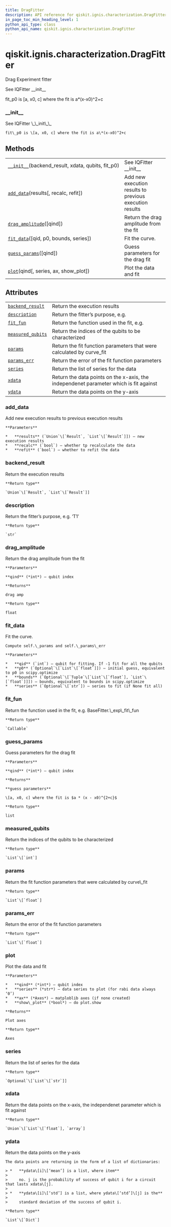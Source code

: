 ```yaml
---
title: DragFitter
description: API reference for qiskit.ignis.characterization.DragFitter
in_page_toc_min_heading_level: 1
python_api_type: class
python_api_name: qiskit.ignis.characterization.DragFitter
---
```


# qiskit.ignis.characterization.DragFitter

<Class id="qiskit.ignis.characterization.DragFitter" github="https://github.com/qiskit-community/qiskit-ignis/tree/stable/0.6/qiskit/ignis/characterization/calibrations/fitters.py" signature="DragFitter(backend_result, xdata, qubits, fit_p0, fit_bounds=None)">
  Drag Experiment fitter

  See IQFitter \_\_init\_\_

  fit\_p0 is \[a, x0, c] where the fit is a\*(x-x0)^2+c

  ### \_\_init\_\_

  <Function id="qiskit.ignis.characterization.DragFitter.__init__" name="__init__" signature="__init__(backend_result, xdata, qubits, fit_p0, fit_bounds=None)">
    See IQFitter \_\_init\_\_

    fit\_p0 is \[a, x0, c] where the fit is a\*(x-x0)^2+c
  </Function>

  ## Methods

  |                                                                                                                                                               |                                                         |
  | ------------------------------------------------------------------------------------------------------------------------------------------------------------- | ------------------------------------------------------- |
  | [`__init__`](#qiskit.ignis.characterization.DragFitter.__init__ "qiskit.ignis.characterization.DragFitter.__init__")(backend\_result, xdata, qubits, fit\_p0) | See IQFitter \_\_init\_\_                               |
  | [`add_data`](#qiskit.ignis.characterization.DragFitter.add_data "qiskit.ignis.characterization.DragFitter.add_data")(results\[, recalc, refit])               | Add new execution results to previous execution results |
  | [`drag_amplitude`](#qiskit.ignis.characterization.DragFitter.drag_amplitude "qiskit.ignis.characterization.DragFitter.drag_amplitude")(\[qind])               | Return the drag amplitude from the fit                  |
  | [`fit_data`](#qiskit.ignis.characterization.DragFitter.fit_data "qiskit.ignis.characterization.DragFitter.fit_data")(\[qid, p0, bounds, series])              | Fit the curve.                                          |
  | [`guess_params`](#qiskit.ignis.characterization.DragFitter.guess_params "qiskit.ignis.characterization.DragFitter.guess_params")(\[qind])                     | Guess parameters for the drag fit                       |
  | [`plot`](#qiskit.ignis.characterization.DragFitter.plot "qiskit.ignis.characterization.DragFitter.plot")(qind\[, series, ax, show\_plot])                     | Plot the data and fit                                   |

  ## Attributes

  |                                                                                                                                           |                                                                                       |
  | ----------------------------------------------------------------------------------------------------------------------------------------- | ------------------------------------------------------------------------------------- |
  | [`backend_result`](#qiskit.ignis.characterization.DragFitter.backend_result "qiskit.ignis.characterization.DragFitter.backend_result")    | Return the execution results                                                          |
  | [`description`](#qiskit.ignis.characterization.DragFitter.description "qiskit.ignis.characterization.DragFitter.description")             | Return the fitter’s purpose, e.g.                                                     |
  | [`fit_fun`](#qiskit.ignis.characterization.DragFitter.fit_fun "qiskit.ignis.characterization.DragFitter.fit_fun")                         | Return the function used in the fit, e.g.                                             |
  | [`measured_qubits`](#qiskit.ignis.characterization.DragFitter.measured_qubits "qiskit.ignis.characterization.DragFitter.measured_qubits") | Return the indices of the qubits to be characterized                                  |
  | [`params`](#qiskit.ignis.characterization.DragFitter.params "qiskit.ignis.characterization.DragFitter.params")                            | Return the fit function parameters that were calculated by curve\_fit                 |
  | [`params_err`](#qiskit.ignis.characterization.DragFitter.params_err "qiskit.ignis.characterization.DragFitter.params_err")                | Return the error of the fit function parameters                                       |
  | [`series`](#qiskit.ignis.characterization.DragFitter.series "qiskit.ignis.characterization.DragFitter.series")                            | Return the list of series for the data                                                |
  | [`xdata`](#qiskit.ignis.characterization.DragFitter.xdata "qiskit.ignis.characterization.DragFitter.xdata")                               | Return the data points on the x-axis, the independenet parameter which is fit against |
  | [`ydata`](#qiskit.ignis.characterization.DragFitter.ydata "qiskit.ignis.characterization.DragFitter.ydata")                               | Return the data points on the y-axis                                                  |

  ### add\_data

  <Function id="qiskit.ignis.characterization.DragFitter.add_data" name="add_data" signature="add_data(results, recalc=True, refit=True)">
    Add new execution results to previous execution results

    **Parameters**

    *   **results** (`Union`\[`Result`, `List`\[`Result`]]) – new execution results
    *   **recalc** (`bool`) – whether tp recalculate the data
    *   **refit** (`bool`) – whether to refit the data
  </Function>

  ### backend\_result

  <Function id="qiskit.ignis.characterization.DragFitter.backend_result" name="backend_result" signature="property backend_result">
    Return the execution results

    **Return type**

    `Union`\[`Result`, `List`\[`Result`]]
  </Function>

  ### description

  <Function id="qiskit.ignis.characterization.DragFitter.description" name="description" signature="property description">
    Return the fitter’s purpose, e.g. ‘T1’

    **Return type**

    `str`
  </Function>

  ### drag\_amplitude

  <Function id="qiskit.ignis.characterization.DragFitter.drag_amplitude" name="drag_amplitude" signature="drag_amplitude(qind=- 1)">
    Return the drag amplitude from the fit

    **Parameters**

    **qind** (*int*) – qubit index

    **Returns**

    drag amp

    **Return type**

    float
  </Function>

  ### fit\_data

  <Function id="qiskit.ignis.characterization.DragFitter.fit_data" name="fit_data" signature="fit_data(qid=- 1, p0=None, bounds=None, series=None)">
    Fit the curve.

    Compute self.\_params and self.\_params\_err

    **Parameters**

    *   **qid** (`int`) – qubit for fitting. If -1 fit for all the qubits
    *   **p0** (`Optional`\[`List`\[`float`]]) – initial guess, equivalent to p0 in scipy.optimize
    *   **bounds** (`Optional`\[`Tuple`\[`List`\[`float`], `List`\[`float`]]]) – bounds, equivalent to bounds in scipy.optimize
    *   **series** (`Optional`\[`str`]) – series to fit (if None fit all)
  </Function>

  ### fit\_fun

  <Function id="qiskit.ignis.characterization.DragFitter.fit_fun" name="fit_fun" signature="property fit_fun">
    Return the function used in the fit, e.g. BaseFitter.\_exp\_fit\_fun

    **Return type**

    `Callable`
  </Function>

  ### guess\_params

  <Function id="qiskit.ignis.characterization.DragFitter.guess_params" name="guess_params" signature="guess_params(qind=0)">
    Guess parameters for the drag fit

    **Parameters**

    **qind** (*int*) – qubit index

    **Returns**

    **guess parameters**

    \[a, x0, c] where the fit is $a * (x - x0)^{2+c}$

    **Return type**

    list
  </Function>

  ### measured\_qubits

  <Function id="qiskit.ignis.characterization.DragFitter.measured_qubits" name="measured_qubits" signature="property measured_qubits">
    Return the indices of the qubits to be characterized

    **Return type**

    `List`\[`int`]
  </Function>

  ### params

  <Function id="qiskit.ignis.characterization.DragFitter.params" name="params" signature="property params">
    Return the fit function parameters that were calculated by curve\_fit

    **Return type**

    `List`\[`float`]
  </Function>

  ### params\_err

  <Function id="qiskit.ignis.characterization.DragFitter.params_err" name="params_err" signature="property params_err">
    Return the error of the fit function parameters

    **Return type**

    `List`\[`float`]
  </Function>

  ### plot

  <Function id="qiskit.ignis.characterization.DragFitter.plot" name="plot" signature="plot(qind, series='0', ax=None, show_plot=False)">
    Plot the data and fit

    **Parameters**

    *   **qind** (*int*) – qubit index
    *   **series** (*str*) – data series to plot (for rabi data always ‘0’)
    *   **ax** (*Axes*) – matploblib axes (if none created)
    *   **show\_plot** (*bool*) – do plot.show

    **Returns**

    Plot axes

    **Return type**

    Axes
  </Function>

  ### series

  <Function id="qiskit.ignis.characterization.DragFitter.series" name="series" signature="property series">
    Return the list of series for the data

    **Return type**

    `Optional`\[`List`\[`str`]]
  </Function>

  ### xdata

  <Function id="qiskit.ignis.characterization.DragFitter.xdata" name="xdata" signature="property xdata">
    Return the data points on the x-axis, the independenet parameter which is fit against

    **Return type**

    `Union`\[`List`\[`float`], `array`]
  </Function>

  ### ydata

  <Function id="qiskit.ignis.characterization.DragFitter.ydata" name="ydata" signature="property ydata">
    Return the data points on the y-axis

    The data points are returning in the form of a list of dictionaries:

    > *   **ydata\[i]\[‘mean’] is a list, where item**
    >
    >     no. j is the probability of success of qubit i for a circuit that lasts xdata\[j].
    >
    > *   **ydata\[i]\[‘std’] is a list, where ydata\[‘std’]\[j] is the**
    >
    >     standard deviation of the success of qubit i.

    **Return type**

    `List`\[`Dict`]
  </Function>
</Class>

